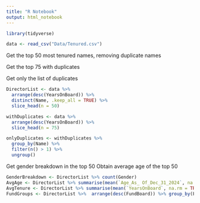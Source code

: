 ```yaml
---
title: "R Notebook"
output: html_notebook
---
```



```r
library(tidyverse)

data <- read_csv("Data/Tenured.csv")


```

Get the top 50 most tenured names, removing duplicate names

Get the top 75 with duplicates

Get only the list of duplicates

```r
DirectorList <- data %>%
  arrange(desc(YearsOnBoard)) %>%
  distinct(Name, .keep_all = TRUE) %>%
  slice_head(n = 50)

withDuplicates <- data %>%
  arrange(desc(YearsOnBoard)) %>%
  slice_head(n = 75)

onlyDuplicates <- withDuplicates %>% 
  group_by(Name) %>%
  filter(n() > 1) %>%
  ungroup()

```

Get gender breakdown in the top 50
Obtain average age of the top 50


```r
GenderBreakdown <- DirectorList %>% count(Gender)
AvgAge <- DirectorList %>% summarise(mean(`Age_As_ Of_Dec_31_2024`, na.rm = TRUE))
AvgTenure <- DirectorList %>% summarise(mean(`YearsOnBoard`, na.rm = TRUE))
FundGroups <- DirectorList %>%  arrange(desc(FundBoard)) %>% group_by(FundBoard)
```
